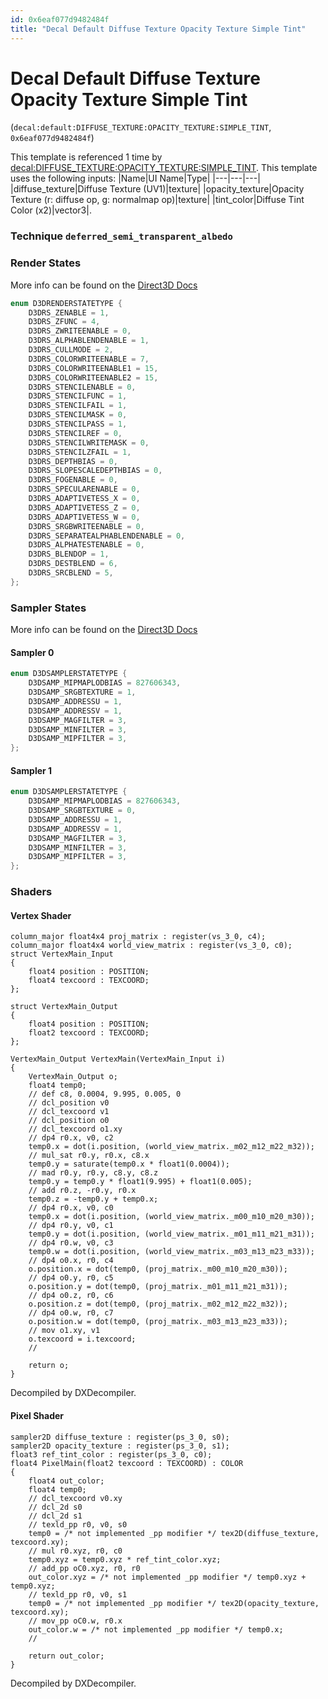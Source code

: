 ```yaml
---
id: 0x6eaf077d9482484f
title: "Decal Default Diffuse Texture Opacity Texture Simple Tint"
---
```


# Decal Default Diffuse Texture Opacity Texture Simple Tint
(`decal:default:DIFFUSE_TEXTURE:OPACITY_TEXTURE:SIMPLE_TINT`, `0x6eaf077d9482484f`)

This template is referenced 1 time by [decal:DIFFUSE_TEXTURE:OPACITY_TEXTURE:SIMPLE_TINT](/docs/Generated/Render%20Templates/base.render_template_database#decal-diffuse-texture-opacity-texture-simple-tint).
This template uses the following inputs:
 |Name|UI Name|Type|
|---|---|---|
|diffuse_texture|Diffuse Texture (UV1)|texture|
|opacity_texture|Opacity Texture (r: diffuse op, g: normalmap op)|texture|
|tint_color|Diffuse Tint Color (x2)|vector3|.

### Technique `deferred_semi_transparent_albedo`
### Render States
More info can be found on the [Direct3D Docs](https://learn.microsoft.com/en-us/windows/win32/direct3d9/d3drenderstatetype)
```cpp
enum D3DRENDERSTATETYPE {
	D3DRS_ZENABLE = 1,
	D3DRS_ZFUNC = 4,
	D3DRS_ZWRITEENABLE = 0,
	D3DRS_ALPHABLENDENABLE = 1,
	D3DRS_CULLMODE = 2,
	D3DRS_COLORWRITEENABLE = 7,
	D3DRS_COLORWRITEENABLE1 = 15,
	D3DRS_COLORWRITEENABLE2 = 15,
	D3DRS_STENCILENABLE = 0,
	D3DRS_STENCILFUNC = 1,
	D3DRS_STENCILFAIL = 1,
	D3DRS_STENCILMASK = 0,
	D3DRS_STENCILPASS = 1,
	D3DRS_STENCILREF = 0,
	D3DRS_STENCILWRITEMASK = 0,
	D3DRS_STENCILZFAIL = 1,
	D3DRS_DEPTHBIAS = 0,
	D3DRS_SLOPESCALEDEPTHBIAS = 0,
	D3DRS_FOGENABLE = 0,
	D3DRS_SPECULARENABLE = 0,
	D3DRS_ADAPTIVETESS_X = 0,
	D3DRS_ADAPTIVETESS_Z = 0,
	D3DRS_ADAPTIVETESS_W = 0,
	D3DRS_SRGBWRITEENABLE = 0,
	D3DRS_SEPARATEALPHABLENDENABLE = 0,
	D3DRS_ALPHATESTENABLE = 0,
	D3DRS_BLENDOP = 1,
	D3DRS_DESTBLEND = 6,
	D3DRS_SRCBLEND = 5,
};
```
### Sampler States
More info can be found on the [Direct3D Docs](https://learn.microsoft.com/en-us/windows/win32/direct3d9/d3dsamplerstatetype)
#### Sampler 0
```cpp
enum D3DSAMPLERSTATETYPE {
	D3DSAMP_MIPMAPLODBIAS = 827606343,
	D3DSAMP_SRGBTEXTURE = 1,
	D3DSAMP_ADDRESSU = 1,
	D3DSAMP_ADDRESSV = 1,
	D3DSAMP_MAGFILTER = 3,
	D3DSAMP_MINFILTER = 3,
	D3DSAMP_MIPFILTER = 3,
};
```
#### Sampler 1
```cpp
enum D3DSAMPLERSTATETYPE {
	D3DSAMP_MIPMAPLODBIAS = 827606343,
	D3DSAMP_SRGBTEXTURE = 0,
	D3DSAMP_ADDRESSU = 1,
	D3DSAMP_ADDRESSV = 1,
	D3DSAMP_MAGFILTER = 3,
	D3DSAMP_MINFILTER = 3,
	D3DSAMP_MIPFILTER = 3,
};
```
### Shaders
#### Vertex Shader
```hlsl
column_major float4x4 proj_matrix : register(vs_3_0, c4);
column_major float4x4 world_view_matrix : register(vs_3_0, c0);
struct VertexMain_Input
{
    float4 position : POSITION;
    float4 texcoord : TEXCOORD;
};

struct VertexMain_Output
{
    float4 position : POSITION;
    float2 texcoord : TEXCOORD;
};

VertexMain_Output VertexMain(VertexMain_Input i)
{
    VertexMain_Output o;
    float4 temp0;
    // def c8, 0.0004, 9.995, 0.005, 0
    // dcl_position v0
    // dcl_texcoord v1
    // dcl_position o0
    // dcl_texcoord o1.xy
    // dp4 r0.x, v0, c2
    temp0.x = dot(i.position, (world_view_matrix._m02_m12_m22_m32));
    // mul_sat r0.y, r0.x, c8.x
    temp0.y = saturate(temp0.x * float1(0.0004));
    // mad r0.y, r0.y, c8.y, c8.z
    temp0.y = temp0.y * float1(9.995) + float1(0.005);
    // add r0.z, -r0.y, r0.x
    temp0.z = -temp0.y + temp0.x;
    // dp4 r0.x, v0, c0
    temp0.x = dot(i.position, (world_view_matrix._m00_m10_m20_m30));
    // dp4 r0.y, v0, c1
    temp0.y = dot(i.position, (world_view_matrix._m01_m11_m21_m31));
    // dp4 r0.w, v0, c3
    temp0.w = dot(i.position, (world_view_matrix._m03_m13_m23_m33));
    // dp4 o0.x, r0, c4
    o.position.x = dot(temp0, (proj_matrix._m00_m10_m20_m30));
    // dp4 o0.y, r0, c5
    o.position.y = dot(temp0, (proj_matrix._m01_m11_m21_m31));
    // dp4 o0.z, r0, c6
    o.position.z = dot(temp0, (proj_matrix._m02_m12_m22_m32));
    // dp4 o0.w, r0, c7
    o.position.w = dot(temp0, (proj_matrix._m03_m13_m23_m33));
    // mov o1.xy, v1
    o.texcoord = i.texcoord;
    // 

    return o;
}
```
Decompiled by DXDecompiler.
#### Pixel Shader
```hlsl
sampler2D diffuse_texture : register(ps_3_0, s0);
sampler2D opacity_texture : register(ps_3_0, s1);
float3 ref_tint_color : register(ps_3_0, c0);
float4 PixelMain(float2 texcoord : TEXCOORD) : COLOR
{
    float4 out_color;
    float4 temp0;
    // dcl_texcoord v0.xy
    // dcl_2d s0
    // dcl_2d s1
    // texld_pp r0, v0, s0
    temp0 = /* not implemented _pp modifier */ tex2D(diffuse_texture, texcoord.xy);
    // mul r0.xyz, r0, c0
    temp0.xyz = temp0.xyz * ref_tint_color.xyz;
    // add_pp oC0.xyz, r0, r0
    out_color.xyz = /* not implemented _pp modifier */ temp0.xyz + temp0.xyz;
    // texld_pp r0, v0, s1
    temp0 = /* not implemented _pp modifier */ tex2D(opacity_texture, texcoord.xy);
    // mov_pp oC0.w, r0.x
    out_color.w = /* not implemented _pp modifier */ temp0.x;
    // 

    return out_color;
}
```
Decompiled by DXDecompiler.
